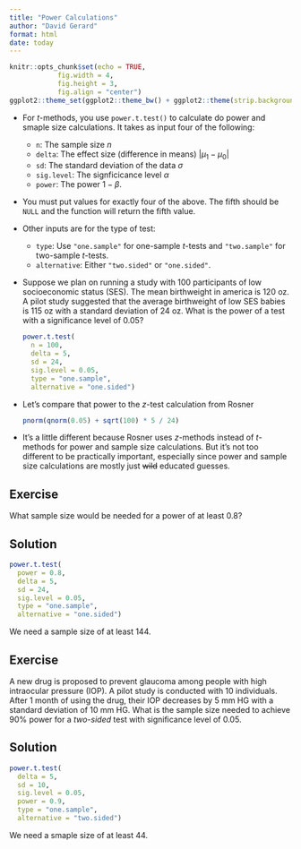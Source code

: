 ```yaml
---
title: "Power Calculations"
author: "David Gerard"
format: html
date: today
---
```


```r
knitr::opts_chunk$set(echo = TRUE, 
            fig.width = 4, 
            fig.height = 3, 
            fig.align = "center")
ggplot2::theme_set(ggplot2::theme_bw() + ggplot2::theme(strip.background = ggplot2::element_rect(fill = "white")))
```

-   For $t$-methods, you use `power.t.test()` to calculate do power and smaple size calculations. It takes as input four of the following:
    - `n`: The sample size $n$
    - `delta`: The effect size (difference in means) $|\mu_1 - \mu_0|$
    - `sd`: The standard deviation of the data $\sigma$
    - `sig.level`: The signficicance level $\alpha$
    - `power`: The power $1 - \beta$.
    
- You must put values for exactly four of the above. The fifth should be `NULL` and the function will return the fifth value.
    
-   Other inputs are for the type of test:
    - `type`: Use `"one.sample"` for one-sample $t$-tests and `"two.sample"` for two-sample $t$-tests.
    - `alternative`: Either `"two.sided"` or `"one.sided"`. 
    
-   Suppose we plan on running a study with 100 participants of low socioeconomic status (SES). The mean birthweight in america is 120 oz. A pilot study suggested that the average birthweight of low SES babies is 115 oz with a standard deviation of 24 oz. What is the power of a test with a significance level of 0.05?

    ```r
    power.t.test(
      n = 100, 
      delta = 5, 
      sd = 24, 
      sig.level = 0.05, 
      type = "one.sample", 
      alternative = "one.sided")
    ```

-   Let's compare that power to the $z$-test calculation from Rosner

    ```r
    pnorm(qnorm(0.05) + sqrt(100) * 5 / 24)
    ```

- It's a little different because Rosner uses $z$-methods instead of $t$-methods for power and sample size calculations. But it's not too different to be practically important, especially since power and sample size calculations are mostly just ~~wild~~ educated guesses.


::: {.panel-tabset}
## Exercise
What sample size would be needed for a power of at least 0.8?

## Solution
```r
power.t.test(
  power = 0.8, 
  delta = 5, 
  sd = 24, 
  sig.level = 0.05, 
  type = "one.sample", 
  alternative = "one.sided")
```

We need a sample size of at least 144.
:::

::: {.panel-tabset}  
## Exercise
A new drug is proposed to prevent glaucoma among people with high intraocular pressure (IOP). A pilot study is conducted with 10 individuals. After 1 month of using the drug, their IOP decreases by 5 mm HG with a standard deviation of 10 mm HG. What is the sample size needed to achieve 90% power for a *two-sided* test with significance level of 0.05.

## Solution
```r
power.t.test(
  delta = 5, 
  sd = 10,
  sig.level = 0.05,
  power = 0.9,
  type = "one.sample",
  alternative = "two.sided")
```

We need a smaple size of at least 44.
:::
